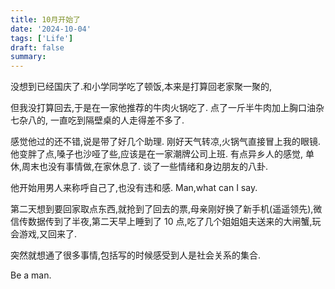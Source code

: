 ```yaml
---
title: 10月开始了
date: '2024-10-04'
tags: ['Life']
draft: false
summary:
---
```


没想到已经国庆了.和小学同学吃了顿饭,本来是打算回老家聚一聚的,

但我没打算回去,于是在一家他推荐的牛肉火锅吃了.
点了一斤半牛肉加上胸口油杂七杂八的, 一直吃到隔壁桌的人走得差不多了.

感觉他过的还不错,说是带了好几个助理. 刚好天气转凉,火锅气直接冒上我的眼镜. 他变胖了点,嗓子也沙哑了些,应该是在一家潮牌公司上班. 有点异乡人的感觉, 单休,周末也没有事情做,在家休息了. 谈了一些情绪和身边朋友的八卦.

他开始用男人来称呼自己了,也没有违和感. Man,what can I say.

第二天想到要回家取点东西,就抢到了回去的票,母亲刚好换了新手机(遥遥领先),微信传数据传到了半夜,第二天早上睡到了 10 点,吃了几个姐姐姐夫送来的大闸蟹,玩会游戏,又回来了.

突然就想通了很多事情,包括写的时候感受到人是社会关系的集合.

Be a man.
